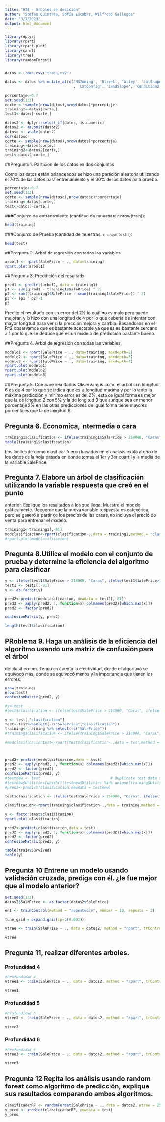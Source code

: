 ```yaml
---
title: "HT4 - Arboles de desición"
author: "Stefan Quintana, Sofía Escobar, Wilfredo Gallegos"
date: "3/7/2023"
output: html_document
---
```


```r
library(dplyr)
library(rpart)
library(rpart.plot)
library(caret)
library(tree)
library(randomForest)


datos <- read.csv("train.csv")

datos <- datos %>% mutate_at(c('MSZoning', 'Street', 'Alley', 'LotShape', 'LandContour', 'Utilities'
                               , 'LotConfig', 'LandSlope', 'Condition2', 'RoofMatl', 'Exterior2nd', 'Electrical'), as.factor)

porcentaje<-0.7
set.seed(123)
corte <- sample(nrow(datos),nrow(datos)*porcentaje)
training1<-datos[corte,]
test1<-datos[-corte,]


```

```r
datos2 <- dplyr::select_if(datos, is.numeric)
datos2 <- na.omit(datos2)
datosc <- scale(datos2)
cor(datosc)
corte <- sample(nrow(datos),nrow(datos)*porcentaje)
training<-datos[corte,]
training2<-datos2[corte,]
test<-datos[-corte,]
```


##Pregunta 1. Particion de los datos en dos conjuntos

Como los datos están balanceados se hizo una partición aleatoria utilizando el 70% de los datos para entrenamiento y el 30% de los datos para prueba.  
```r
porcentaje<-0.7
set.seed(123)
corte <- sample(nrow(datosc),nrow(datosc)*porcentaje)
training<-datos[corte,]
test<-datos[-corte,]

```

###Conjunto de entrenamiento (cantidad de muestras: r nrow(train)):  
```r
head(training)
```

###Conjunto de Prueba (cantidad de muestras: `r nrow(test)`):  
```r
head(test)
```

##Pregunta 2. Arbol de regresión con todas las variables
```r
arbol1 <- rpart(SalePrice ~ ., data=training)
rpart.plot(arbol1)
```

##Pregunta 3. Preddición del resultado
```r
pred1 <- predict(arbol1, data = training1)
p1 <- sum((pred1 - training1$SalePrice) ^ 2)
p2 <- sum((training1$SalePrice - mean(training1$SalePrice)) ^ 2)
p3 <- (p1 / p2)-1
p3
```

Predijo el resultado con un error del 2% lo cuál no es malo pero puede mejorar, y lo hizo con una longitud de 4 por lo que debería de intentar con mayor longitud para ver si la prección mejora y cambia. Basandonos en el R^2 observamos que es bastante aceptable ya que es es bastante cercano a 1 por lo que se deduce que es un modelo de predicción bastante bueno.

##Pregunta 4. Arbol de regresión con todas las variables
```r
modelo1 <- rpart(SalePrice ~ ., data=training, maxdepth=2)
modelo2 <- rpart(SalePrice ~ ., data=training, maxdepth=3)
modelo3 <- rpart(SalePrice ~ ., data=training, maxdepth=4)
rpart.plot(modelo1)
rpart.plot(modelo2)
rpart.plot(modelo3)

```

##Pregunta 5. Compare resultados
Observamos como el arbol con longitud 6 es de 4 por lo que se indica que es la longitud maxima y por lo tanto la máxima predicción y minimo error es del 2%, esta de igual forma es mejor que la de longitud 2 con 5% y la de longitud 3 que aunque sea en menor porcentaje 2% en las otras predicciones de igual forma tiene mayores porcentajes que la de longitud 6.


## Pregunta 6. Economica, intermedia o cara
```r
training1$clasification <- ifelse(training1$SalePrice > 214000, "Caras", ifelse(training1$SalePrice>163000, "Intemedia", "Economicas"))
table(training1$clasification)
```
Los limites de como clasificar fueron basados en el analisis exploratorio de los datos de la hoja pasada en donde tomas el 1er y 3er cuartil y la media de la variable SalePrice. 


## Pregunta 7. Elabore un árbol de clasificación utilizando la variable respuesta que creó en el punto
anterior. Explique los resultados a los que llega. Muestre el modelo gráficamente. Recuerde
que la nueva variable respuesta es categórica, pero se generó a partir de los precios de las
casas, no incluya el precio de venta para entrenar el modelo.

```r
training1<-training1[,-81]
modclasificacion<-rpart(clasification~.,data = training1,method = "class")
#rpart.plot(modclasificacion)
```

## Pregunta 8.Utilice el modelo con el conjunto de prueba y determine la eficiencia del algoritmo para clasificar


```r
y <- ifelse(test1$SalePrice > 214000, "Caras", ifelse(test1$SalePrice>163000, "Intemedia", "Economicas"))
test1 <- test1[,-81]
y <- as.factor(y)

pred2<-predict(modclasificacion, newdata = test1[,-81])
pred2 <- apply(pred2, 1, function(x) colnames(pred2)[which.max(x)])
pred2 <- factor(pred2)

confusionMatrix(y, pred2)

length(test1$clasification)
```

## PRoblema 9. Haga un análisis de la eficiencia del algoritmo usando una matriz de confusión para el árbol
de clasificación. Tenga en cuenta la efectividad, donde el algoritmo se equivocó más, donde
se equivocó menos y la importancia que tienen los errores.

```r
nrow(training)
nrow(test)
confusionMatrix(pred2, y)
```



```r
#y<-test
#test$clasification <- ifelse(test$SalePrice > 214000, "Caras", ifelse(test$SalePrice>163000, "Intemedia", "Economicas"))

y <- test[,"clasification"]
test<-test%>%select(-c("SalePrice","clasification"))
training<-training %>% select(-c("SalePrice"))
#training$clasification <- ifelse(training$SalePrice > 214000, "Caras", ifelse(training$SalePrice>163000, "Intemedia", "Economicas"))

#modclasificaciontest<-rpart(test$clasification~.,data = test,method = "class")



pred2<-predict(modclasificacion,data = test)
pred2 <- apply(pred2, 1, function(x) colnames(pred2)[which.max(x)])
pred2 <- factor(pred2)
confusionMatrix(pred2, y)
#testnew <- test                                # Duplicate test data set
#testnew$Utilities[which(!(testnew$Utilities %in% unique(training$Utilities)))] <- NA  # Replace new levels by NA 
#pred2<-predict(clasificacion,newdata = testnew)
```



```r


test$clasification <- ifelse(test$SalePrice > 214000, "Caras", ifelse(test$SalePrice>163000, "Intemedia", "Economicas"))
  
clasificacion<-rpart(training$clasification~.,data = training,method = "class")

y <- factor(test$clasification)
rpart.plot(clasificacion)

pred2<-predict(clasificacion,data = test)
pred2 <- apply(pred2, 1, function(x) colnames(pred2)[which.max(x)])
pred2 <- factor(pred2)
confusionMatrix(pred2, y)

table(train$Survived)
table(y)

```
## Pregunta 10 Entrene un modelo usando validación cruzada, prediga con él. ¿le fue mejor que al modelo anterior?

```r
set.seed(123)
datos2$SalePrice <- as.factor(datos2$SalePrice)

ent <- trainControl(method = "repeatedcv", number = 10, repeats = 2)

tune_grid = expand.grid(cp=c(0.001))

vtree <- train(SalePrice ~ ., data = datos2, method = "rpart", trControl = ent, tuneGrid = tune_grid, maxdepth = 5, minbucket = 5)

vtree
```

## Pregunta 11, realizar diferentes arboles.
### Profundidad 4
```r
#Profundidad 4
vtree1 <- train(SalePrice ~ ., data = datos2, method = "rpart", trControl = ent, tuneGrid = tune_grid, maxdepth = 4, minbucket = 4)

vtree1
```


### Profundidad 5
```r
#Profundidad 5
vtree2 <- train(SalePrice ~ ., data = datos2, method = "rpart", trControl = ent, tuneGrid = tune_grid, maxdepth = 5, minbucket = 5)

vtree2
```


### Profundidad 6
```r
#Profundidad 6
vtree3 <- train(SalePrice ~ ., data = datos2, method = "rpart", trControl = ent, tuneGrid = tune_grid, maxdepth = 6, minbucket = 6)

vtree3
```


## Pregunta 12 Repita los análisis usando random forest como algoritmo de predicción, explique sus resultados comparando ambos algoritmos.
```r
clasificadorRF <- randomForest(SalePrice ~ ., data = datos2, ntree = 250)
y_pred <- predict(clasificadorRF, newdata = test)
y_pred
```




